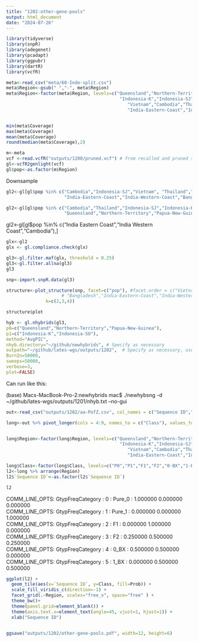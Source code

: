 ```yaml
---
title: "1202-other-gene-pools"
output: html_document
date: "2024-07-26"
---
```



```r
library(tidyverse)
library(snpR)
library(adegenet)
library(pcadapt)
library(ggpubr)
library(dartR)
library(vcfR)
```




```r
meta<-read_csv("meta/60-Indo-split.csv")
meta$Region<-gsub(" ","-", meta$Region)
meta$Region<-factor(meta$Region, levels=c("Queensland","Northern-Territory","Papua-New-Guinea",
                                           "Indonesia-K","Indonesia-SJ","Indonesia-SU","Philippines",
                                              "Vietnam","Cambodia","Thailand", "Bangladesh",
                                              "India-Eastern-Coast","India-Western-Coast"))


min(meta$Coverage)
max(meta$Coverage)
mean(meta$Coverage)
round(median(meta$Coverage),2)
```



```r
m<-meta
vcf <-read.vcfR("outputs/1200/pruned.vcf") # from recalled and pruned snps in 1200
gl<-vcfR2genlight(vcf)
gl$pop<-as.factor(m$Region)
```

Downsample
```r

gl2<-gl[gl$pop %in% c("Cambodia","Indonesia-SJ","Vietnam", "Thailand","Philippines",
                      "India-Eastern-Coast","India-Western-Coast","Bangladesh"),]

gl2<-gl[gl$pop %in% c("Cambodia","Thailand","Indonesia-SJ","Indonesia-K","Indonesia-SU",
                      "Queensland","Northern-Territory","Papua-New-Guinea"),]
```

gl2<-gl[gl$pop %in% c("India Eastern Coast","India Western Coast","Cambodia"),]



```r
glx<-gl2
glx <- gl.compliance.check(glx) 

gl3<-gl.filter.maf(glx, threshold = 0.25)
gl3<-gl.filter.allna(gl3)
gl3
```

```r
snp<-import.snpR.data(gl3)
```

```r
structure<-plot_structure(snp, facet=c("pop"), #facet.order = c("Vietnam","Cambodia","Thailand","Indonesia-SJ",
                     # "Bangladesh","India-Eastern-Coast","India-Western-Coast"),
               k=c(2,3,4))
```

```r
structure$plot
```

```r
hyb <- gl.nhybrids(gl3,
p0=c("Queensland","Northern-Territory","Papua-New-Guinea"),
p1=c("Indonesia-K","Indonesia-SU"),
method="AvgPIC",
nhyb.directory="~/github/newhybrids", # Specify as necessary
outpath="~/github/lates-wgs/outputs/1202",  # Specify as necessary, usually getwd() [= workspace]
BurnIn=50000,
sweeps=50000,
verbose=3,
plot=FALSE)

```


Can run like this: 

(base) Macs-MacBook-Pro-2:newhybrids mac$ ./newhybsng -d ~/github/lates-wgs/outputs/1201/nhyb.txt  --no-gui

```r
out<-read_csv("outputs/1202/aa-PofZ.csv", col_names = c("Sequence ID","Region","NoName","P0","P1","F1","F2","0-BX","1-BX"), skip=1)

long<-out %>% pivot_longer(cols = 4:9, names_to = c("Class"), values_to = c("Prob"))


long$Region<-factor(long$Region, levels=c("Queensland","Northern-Territory","Papua-New-Guinea",
                                           "Indonesia-K","Indonesia-SJ","Indonesia-SU","Philippines",
                                              "Vietnam","Cambodia","Thailand", "Bangladesh",
                                              "India-Eastern-Coast","India-Western-Coast"))

long$Class<-factor(long$Class, levels=c("P0","P1","F1","F2","0-BX","1-BX"))
l2<-long %>% arrange(Region)
l2$`Sequence ID`<-as.factor(l2$`Sequence ID`)

l2
```

COMM_LINE_OPTS: GtypFreqCategory : 0  :  Pure_0  :  1.000000  0.000000  0.000000    
COMM_LINE_OPTS: GtypFreqCategory : 1  :  Pure_1  :  0.000000  0.000000  1.000000    
COMM_LINE_OPTS: GtypFreqCategory : 2  :  F1  :  0.000000  1.000000  0.000000      
COMM_LINE_OPTS: GtypFreqCategory : 3  :  F2  :  0.250000  0.500000  0.250000      
COMM_LINE_OPTS: GtypFreqCategory : 4  :  0_BX  :  0.500000  0.500000  0.000000       
COMM_LINE_OPTS: GtypFreqCategory : 5  :  1_BX  :  0.000000  0.500000  0.500000       
```r
ggplot(l2) + 
  geom_tile(aes(x=`Sequence ID`, y=Class, fill=Prob)) +
  scale_fill_viridis_c(direction=-1) +
  facet_grid(.~Region, scales="free_x", space="free" ) +
  theme_bw()+
  theme(panel.grid=element_blank()) +
  theme(axis.text.x=element_text(angle=45, vjust=1, hjust=1)) +
  xlab("Sequence ID")


ggsave("outputs/1202/other-gene-pools.pdf", width=12, height=6)
```

```r
```
